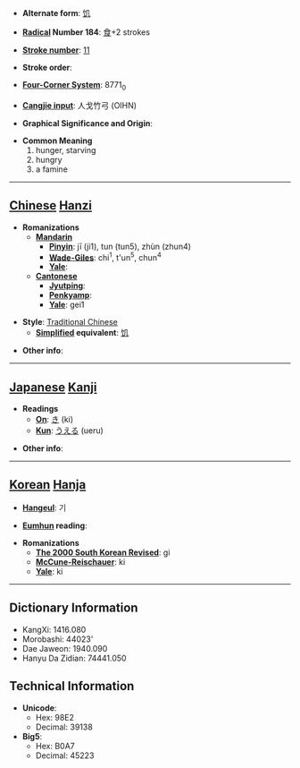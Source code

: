 * '''Alternate form''': [[饥]]

* '''[[Wiktionary:Chinese radical index| Radical]] Number 184''': [[Wiktionary:Chinese radical index 食|食]]+2 strokes

* '''[[Wiktionary:Chinese total strokes index|Stroke number]]''': [[Wiktionary:Chinese total strokes index 11|11]]

* '''Stroke order''': 

* '''[[Wiktionary:Chinese four corner index|Four-Corner System]]''': 8771<sub>0</sub>

* '''[[Wiktionary:Chinese Cangjie index|Cangjie input]]''': 人戈竹弓 (OIHN)

* '''Graphical Significance and Origin''': 

* '''Common Meaning'''
*#hunger, starving
*# hungry
*# a famine


----

== [[Chinese]] [[Hanzi]] ==

* '''Romanizations'''
** '''[[Mandarin]]'''
*** '''[[Pinyin]]''': jī (ji1), tun (tun5), zhùn (zhun4)
*** '''[[Wade-Giles]]''': chi<sup>1</sup>, t'un<sup>5</sup>, chun<sup>4</sup>
*** '''[[Yale]]''': 
** '''[[Cantonese]]'''
*** '''[[Jyutping]]''':
*** '''[[Penkyamp]]''': 
*** '''[[Yale]]''': gei1

* '''Style''': [[Traditional Chinese]] 
** '''[[Simplified Chinese|Simplified]] equivalent''': [[饥]]

* '''Other info''': 

----

== [[Japanese]] [[Kanji]] ==

* '''Readings'''
** '''[[On]]''': [[き]] (ki)
** '''[[Kun]]''': [[うえる]] (ueru)

* '''Other info''':  

----

== [[Korean]] [[Hanja]] ==

* '''[[Hangeul]]''': 기

* '''[[Eumhun]] reading''': 

* '''Romanizations'''
** '''[[The 2000 South Korean Revised Romanization|The 2000 South Korean Revised]]''': gi
** '''[[McCune-Reischauer]]''': ki
** '''[[Yale]]''': ki

----

== Dictionary Information ==

* KangXi: 1416.080
* Morobashi: 44023'
* Dae Jaweon: 1940.090
* Hanyu Da Zidian: 74441.050

== Technical Information ==

* '''Unicode''':
** Hex: 98E2
** Decimal: 39138
* '''Big5''':
** Hex: B0A7
** Decimal: 45223